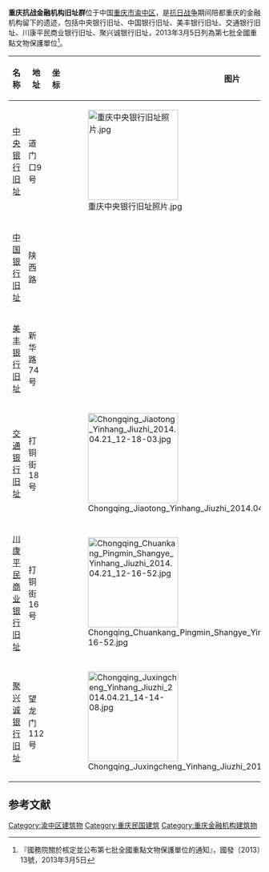 {{msg:重慶市文物保護單位
|名稱 = 重慶抗戰金融機構舊址群
|編號 = 1872
|圖片 = 
|級別 = 107
|分類 = 
|時代 = 1938～1946年
|地点 = [[重慶市|重慶市]][[渝中區|渝中區]]
|坐標 =
|登錄 = 2013年3月5日
}}
'''重庆抗战金融机构旧址群'''位于中国[[重庆市|重庆市]][[渝中区|渝中区]]，是[[抗日战争|抗日战争]]期间陪都重庆的金融机构留下的遗迹，包括中央银行旧址、中国银行旧址、美丰银行旧址、交通银行旧址、川康平民商业银行旧址、聚兴诚银行旧址，2013年3月5日列為第七批全國重點文物保護單位<ref>『國務院關於核定並公布第七批全國重點文物保護單位的通知』，國發〔2013〕13號，2013年3月5日</ref>。

{| class="wikitable" style="font-size: 90%;"
|-
! 名称 !! 地址 !! 坐标 !! 图片 !! 备注
|-
| [[中央银行旧址_(重庆)|中央银行旧址]] || 道门口9号 || {{Coord|29|33|43|N|106|34|49|E}} || [[File:重庆中央银行旧址照片.jpg|180px]] || 
|-
| [[中国银行旧址|中国银行旧址]] || 陕西路 ||  ||  || 
|-
| [[美丰银行旧址|美丰银行旧址]] || 新华路74号 ||  ||  || 
|-
| [[交通银行旧址_(重庆)|交通银行旧址]] || 打铜街18号 || {{coord|29|33|45|N|106|34|50|E|scale:10000|}} || [[File:Chongqing_Jiaotong_Yinhang_Jiuzhi_2014.04.21_12-18-03.jpg|180px]] || 
|-
| [[川康平民商业银行旧址|川康平民商业银行旧址]] || 打铜街16号 || {{coord|29|33|46|N|106|34|50|E|scale:10000}} || [[File:Chongqing_Chuankang_Pingmin_Shangye_Yinhang_Jiuzhi_2014.04.21_12-16-52.jpg|180px]] || 
|-
| [[聚兴诚银行旧址_(重庆)|聚兴诚银行旧址]] || 望龙门112号 || {{coord|29|33|32|N|106|32|50|E|scale:10000}} || [[File:Chongqing_Juxingcheng_Yinhang_Jiuzhi_2014.04.21_14-14-08.jpg|180px]] || 
|}

==参考文献==
{{reflist}}

{{重庆全国重点文物保护单位}}

{{DEFAULTSORT:C}}
[[Category:渝中区建筑物|Category:渝中区建筑物]]
[[Category:重庆民国建筑|Category:重庆民国建筑]]
[[Category:重庆金融机构建筑物|Category:重庆金融机构建筑物]]